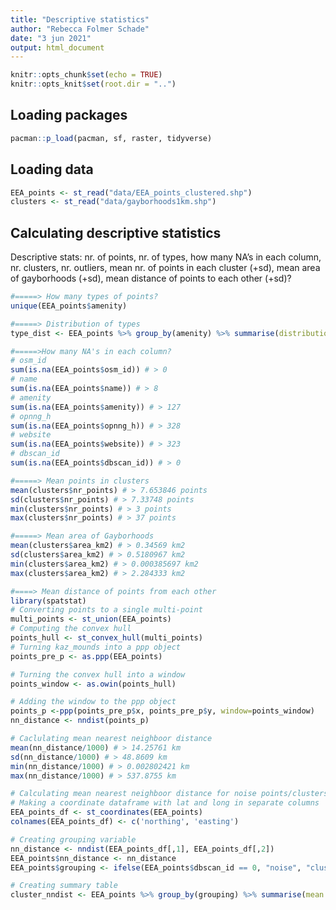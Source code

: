 ```yaml
---
title: "Descriptive statistics"
author: "Rebecca Folmer Schade"
date: "3 jun 2021"
output: html_document
---
```


```r
knitr::opts_chunk$set(echo = TRUE)
knitr::opts_knit$set(root.dir = "..")
```

## Loading packages

```r
pacman::p_load(pacman, sf, raster, tidyverse)
```

## Loading data 

```r
EEA_points <- st_read("data/EEA_points_clustered.shp")
clusters <- st_read("data/gayborhoods1km.shp")
```

## Calculating descriptive statistics

Descriptive stats: nr. of points, nr. of types, how many NA’s in each column, nr. clusters, nr. outliers, mean nr. of points in each cluster (+sd), mean area of gayborhoods (+sd), mean distance of points to each other (+sd)? 

```r
#=====> How many types of points? 
unique(EEA_points$amenity)

#=====> Distribution of types
type_dist <- EEA_points %>% group_by(amenity) %>% summarise(distribution = n(), percent = (distribution/625)*100)

#=====>How many NA's in each column?
# osm_id
sum(is.na(EEA_points$osm_id)) # > 0
# name
sum(is.na(EEA_points$name)) # > 8
# amenity
sum(is.na(EEA_points$amenity)) # > 127
# opnng_h
sum(is.na(EEA_points$opnng_h)) # > 328
# website
sum(is.na(EEA_points$website)) # > 323
# dbscan_id
sum(is.na(EEA_points$dbscan_id)) # > 0

#=====> Mean points in clusters
mean(clusters$nr_points) # > 7.653846 points
sd(clusters$nr_points) # > 7.33748 points
min(clusters$nr_points) # > 3 points
max(clusters$nr_points) # > 37 points

#=====> Mean area of Gayborhoods
mean(clusters$area_km2) # > 0.34569 km2
sd(clusters$area_km2) # > 0.5180967 km2
min(clusters$area_km2) # > 0.000385697 km2
max(clusters$area_km2) # > 2.284333 km2

#====> Mean distance of points from each other 
library(spatstat)
# Converting points to a single multi-point
multi_points <- st_union(EEA_points)
# Computing the convex hull 
points_hull <- st_convex_hull(multi_points)
# Turning kaz_mounds into a ppp object
points_pre_p <- as.ppp(EEA_points)

# Turning the convex hull into a window
points_window <- as.owin(points_hull)

# Adding the window to the ppp object 
points_p <-ppp(points_pre_p$x, points_pre_p$y, window=points_window)
nn_distance <- nndist(points_p)

# Caclulating mean nearest neighboor distance
mean(nn_distance/1000) # > 14.25761 km
sd(nn_distance/1000) # > 48.8609 km
min(nn_distance/1000) # > 0.002802421 km
max(nn_distance/1000) # > 537.8755 km 

# Calculating mean nearest neighboor distance for noise points/clusters
# Making a coordinate dataframe with lat and long in separate columns
EEA_points_df <- st_coordinates(EEA_points)
colnames(EEA_points_df) <- c('northing', 'easting')

# Creating grouping variable 
nn_distance <- nndist(EEA_points_df[,1], EEA_points_df[,2])
EEA_points$nn_distance <- nn_distance
EEA_points$grouping <- ifelse(EEA_points$dbscan_id == 0, "noise", "cluster") 

# Creating summary table
cluster_nndist <- EEA_points %>% group_by(grouping) %>% summarise(mean = mean(nn_distance/1000), sd = sd(nn_distance/1000), min = min(nn_distance/1000), max = max(nn_distance/1000))
```


